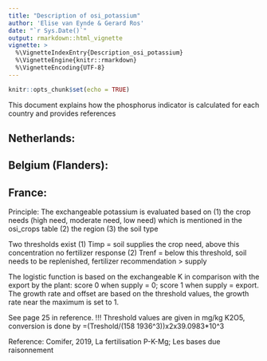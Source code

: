 ```yaml
---
title: "Description of osi_potassium"
author: 'Elise van Eynde & Gerard Ros'
date: "`r Sys.Date()`"
output: rmarkdown::html_vignette
vignette: >
  %\VignetteIndexEntry{Description_osi_potassium}
  %\VignetteEngine{knitr::rmarkdown}
  %\VignetteEncoding{UTF-8}
---
```


```r
knitr::opts_chunk$set(echo = TRUE)
```

This document explains how the phosphorus indicator is calculated for each country and provides references


## Netherlands:



## Belgium (Flanders): 

## France:

Principle: The exchangeable potassium is evaluated based on (1) the crop needs (high need, moderate need, low need) which is mentioned in the osi_crops table (2) the region (3) the soil type 

Two thresholds exist     (1) Timp = soil supplies the crop need, above this concentration no fertilizer response
                         (2) Trenf = below this threshold, soil needs to be replenished, fertilizer recommendation > supply 

The logistic function is based on the exchangeable K in comparison with the export by the plant: score 0 when supply = 0; score 1 when supply = export. 
The growth rate and offset are based on the threshold values, the growth rate near the maximum is set to 1. 

See page 25 in reference. !!! Threshold values are given in mg/kg K2O5, conversion is done by =(Treshold/(158
1936^3))x2x39.0983*10^3

Reference: Comifer, 2019, La fertilisation P-K-Mg; Les bases due raisonnement